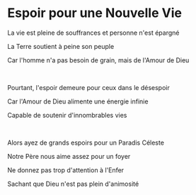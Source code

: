 # Espoir pour une Nouvelle Vie

La vie est pleine de souffrances et personne n'est épargné

La Terre soutient à peine son peuple

Car l'homme n'a pas besoin de grain, mais de l'Amour de Dieu

<p></p>

<br />

Pourtant, l'espoir demeure pour ceux dans le désespoir

Car l'Amour de Dieu alimente une énergie infinie

Capable de soutenir d'innombrables vies

<p></p>

<br />

Alors ayez de grands espoirs pour un Paradis Céleste

Notre Père nous aime assez pour un foyer

Ne donnez pas trop d'attention à l'Enfer

Sachant que Dieu n'est pas plein d'animosité